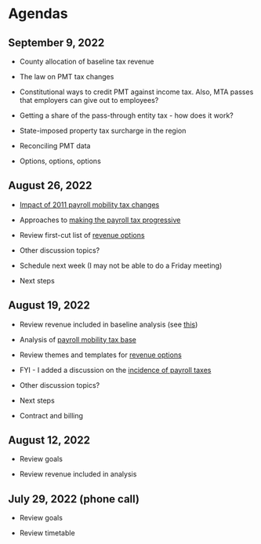 # Agendas

## September 9, 2022

-   County allocation of baseline tax revenue

-   The law on PMT tax changes

-   Constitutional ways to credit PMT against income tax. Also, MTA passes that employers can give out to employees?

-   Getting a share of the pass-through entity tax - how does it work?

-   State-imposed property tax surcharge in the region

-   Reconciling PMT data

-   Options, options, options


## August 26, 2022

-   [Impact of 2011 payroll mobility tax changes](pmtbase/pmt_legislation.qmd)

-   Approaches to [making the payroll tax progressive](options/progressivity.qmd)

-   Review first-cut list of [revenue options](options/revenue_options.qmd)

-   Other discussion topics?

-   Schedule next week (I may not be able to do a Friday meeting)

-   Next steps

## August 19, 2022

-   Review revenue included in baseline analysis (see [this](https://docs.google.com/spreadsheets/d/1lzmDe7Zj1fQ4jDk9och5FPGFEMEYKkk2Og_UKkH0soY/edit#gid=888771929))

-   Analysis of [payroll mobility tax base](pmtbase/payroll_mobility_tax_base.qmd)

-   Review themes and templates for [revenue options](options/revenue_options.qmd)

-   FYI - I added a discussion on the [incidence of payroll taxes](taxes/payroll_mobility_tax.qmd#incidence)

-   Other discussion topics?

-   Next steps

-   Contract and billing

## August 12, 2022

-   Review goals

-   Review revenue included in analysis

## July 29, 2022 (phone call)

-   Review goals

-   Review timetable

